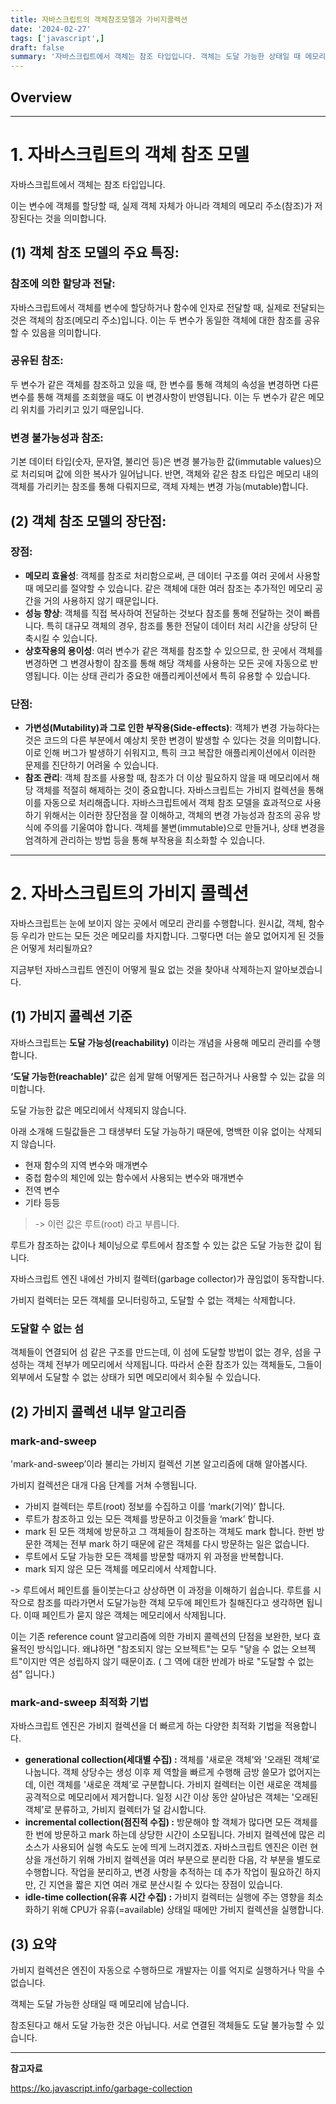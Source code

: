 ```yaml
---
title: 자바스크립트의 객체참조모델과 가비지콜렉션
date: '2024-02-27'
tags: ['javascript',]
draft: false
summary: '자바스크립트에서 객체는 참조 타입입니다. 객체는 도달 가능한 상태일 때 메모리에 남습니다. 참조된다고 해서 도달 가능한 것은 아닙니다.'
---
```


## Overview

<TOCInline toc={props.toc} exclude="Overview" toHeading={2} />

---

# 1. 자바스크립트의 객체 참조 모델

자바스크립트에서 객체는 참조 타입입니다.

이는 변수에 객체를 할당할 때, 실제 객체 자체가 아니라 객체의 메모리 주소(참조)가 저장된다는 것을 의미합니다.


## (1) 객체 참조 모델의 주요 특징:

### 참조에 의한 할당과 전달:
자바스크립트에서 객체를 변수에 할당하거나 함수에 인자로 전달할 때, 실제로 전달되는 것은 객체의 참조(메모리 주소)입니다. 이는 두 변수가 동일한 객체에 대한 참조를 공유할 수 있음을 의미합니다.

### 공유된 참조:
두 변수가 같은 객체를 참조하고 있을 때, 한 변수를 통해 객체의 속성을 변경하면 다른 변수를 통해 객체를 조회했을 때도 이 변경사항이 반영됩니다. 이는 두 변수가 같은 메모리 위치를 가리키고 있기 때문입니다.

### 변경 불가능성과 참조:
기본 데이터 타입(숫자, 문자열, 불리언 등)은 변경 불가능한 값(immutable values)으로 처리되며 값에 의한 복사가 일어납니다. 반면, 객체와 같은 참조 타입은 메모리 내의 객체를 가리키는 참조를 통해 다뤄지므로, 객체 자체는 변경 가능(mutable)합니다.

## (2) 객체 참조 모델의 장단점:

### 장점:
- **메모리 효율성**:
객체를 참조로 처리함으로써, 큰 데이터 구조를 여러 곳에서 사용할 때 메모리를 절약할 수 있습니다. 같은 객체에 대한 여러 참조는 추가적인 메모리 공간을 거의 사용하지 않기 때문입니다.
- **성능 향상**: 
객체를 직접 복사하여 전달하는 것보다 참조를 통해 전달하는 것이 빠릅니다. 특히 대규모 객체의 경우, 참조를 통한 전달이 데이터 처리 시간을 상당히 단축시킬 수 있습니다.
- **상호작용의 용이성**: 
여러 변수가 같은 객체를 참조할 수 있으므로, 한 곳에서 객체를 변경하면 그 변경사항이 참조를 통해 해당 객체를 사용하는 모든 곳에 자동으로 반영됩니다. 이는 상태 관리가 중요한 애플리케이션에서 특히 유용할 수 있습니다.

### 단점:
- **가변성(Mutability)과 그로 인한 부작용(Side-effects)**:
객체가 변경 가능하다는 것은 코드의 다른 부분에서 예상치 못한 변경이 발생할 수 있다는 것을 의미합니다. 이로 인해 버그가 발생하기 쉬워지고, 특히 크고 복잡한 애플리케이션에서 이러한 문제를 진단하기 어려울 수 있습니다.
- **참조 관리**:
객체 참조를 사용할 때, 참조가 더 이상 필요하지 않을 때 메모리에서 해당 객체를 적절히 해제하는 것이 중요합니다. 자바스크립트는 가비지 컬렉션을 통해 이를 자동으로 처리해줍니다.
자바스크립트에서 객체 참조 모델을 효과적으로 사용하기 위해서는 이러한 장단점을 잘 이해하고, 객체의 변경 가능성과 참조의 공유 방식에 주의를 기울여야 합니다. 객체를 불변(immutable)으로 만들거나, 상태 변경을 엄격하게 관리하는 방법 등을 통해 부작용을 최소화할 수 있습니다.

---

# 2. 자바스크립트의 가비지 콜렉션

자바스크립트는 눈에 보이지 않는 곳에서 메모리 관리를 수행합니다.
원시값, 객체, 함수 등 우리가 만드는 모든 것은 메모리를 차지합니다. 그렇다면 더는 쓸모 없어지게 된 것들은 어떻게 처리될까요?

지금부턴 자바스크립트 엔진이 어떻게 필요 없는 것을 찾아내 삭제하는지 알아보겠습니다.

## (1) 가비지 콜렉션 기준
자바스크립트는 **도달 가능성(reachability)** 이라는 개념을 사용해 메모리 관리를 수행합니다.

**‘도달 가능한(reachable)’** 값은 쉽게 말해 어떻게든 접근하거나 사용할 수 있는 값을 의미합니다.

도달 가능한 값은 메모리에서 삭제되지 않습니다.

아래 소개해 드릴값들은 그 태생부터 도달 가능하기 때문에, 명백한 이유 없이는 삭제되지 않습니다.

- 현재 함수의 지역 변수와 매개변수
- 중첩 함수의 체인에 있는 함수에서 사용되는 변수와 매개변수
- 전역 변수
- 기타 등등
> -> 이런 값은 루트(root) 라고 부릅니다.

루트가 참조하는 값이나 체이닝으로 루트에서 참조할 수 있는 값은 도달 가능한 값이 됩니다.

자바스크립트 엔진 내에선 가비지 컬렉터(garbage collector)가 끊임없이 동작합니다.

가비지 컬렉터는 모든 객체를 모니터링하고, 도달할 수 없는 객체는 삭제합니다.



### 도달할 수 없는 섬

객체들이 연결되어 섬 같은 구조를 만드는데, 이 섬에 도달할 방법이 없는 경우, 섬을 구성하는 객체 전부가 메모리에서 삭제됩니다.
따라서 순환 참조가 있는 객체들도, 그들이 외부에서 도달할 수 없는 상태가 되면 메모리에서 회수될 수 있습니다.


## (2) 가비지 콜렉션 내부 알고리즘

### mark-and-sweep

'mark-and-sweep’이라 불리는 가비지 컬렉션 기본 알고리즘에 대해 알아봅시다.

가비지 컬렉션은 대개 다음 단계를 거쳐 수행됩니다.

- 가비지 컬렉터는 루트(root) 정보를 수집하고 이를 ‘mark(기억)’ 합니다.
- 루트가 참조하고 있는 모든 객체를 방문하고 이것들을 ‘mark’ 합니다.
- mark 된 모든 객체에 방문하고 그 객체들이 참조하는 객체도 mark 합니다. 한번 방문한 객체는 전부 mark 하기 때문에 같은 객체를 다시 방문하는 일은 없습니다.
- 루트에서 도달 가능한 모든 객체를 방문할 때까지 위 과정을 반복합니다.
- mark 되지 않은 모든 객체를 메모리에서 삭제합니다.

-> 루트에서 페인트를 들이붓는다고 상상하면 이 과정을 이해하기 쉽습니다. 
루트를 시작으로 참조를 따라가면서 도달가능한 객체 모두에 페인트가 칠해진다고 생각하면 됩니다. 
이때 페인트가 묻지 않은 객체는 메모리에서 삭제됩니다.

이는 기존 reference count 알고리즘에 의한 가비지 콜렉션의 단점을 보완한, 보다 효율적인 방식입니다.
왜냐하면 "참조되지 않는 오브젝트"는 모두 "닿을 수 없는 오브젝트"이지만 역은 성립하지 않기 때문이죠. ( 그 역에 대한 반례가 바로 "도달할 수 없는 섬" 입니다.)


### mark-and-sweep 최적화 기법

자바스크립트 엔진은 가비지 컬렉션을 더 빠르게 하는 다양한 최적화 기법을 적용합니다.

- **generational collection(세대별 수집) :**
객체를 '새로운 객체’와 '오래된 객체’로 나눕니다. 객체 상당수는 생성 이후 제 역할을 빠르게 수행해 금방 쓸모가 없어지는데, 이런 객체를 '새로운 객체’로 구분합니다. 가비지 컬렉터는 이런 새로운 객체를 공격적으로 메모리에서 제거합니다. 일정 시간 이상 동안 살아남은 객체는 '오래된 객체’로 분류하고, 가비지 컬렉터가 덜 감시합니다.
- **incremental collection(점진적 수집) :**
방문해야 할 객체가 많다면 모든 객체를 한 번에 방문하고 mark 하는데 상당한 시간이 소모됩니다. 가비지 컬렉션에 많은 리소스가 사용되어 실행 속도도 눈에 띄게 느려지겠죠. 자바스크립트 엔진은 이런 현상을 개선하기 위해 가비지 컬렉션을 여러 부분으로 분리한 다음, 각 부분을 별도로 수행합니다. 작업을 분리하고, 변경 사항을 추적하는 데 추가 작업이 필요하긴 하지만, 긴 지연을 짧은 지연 여러 개로 분산시킬 수 있다는 장점이 있습니다.
- **idle-time collection(유휴 시간 수집) :**
가비지 컬렉터는 실행에 주는 영향을 최소화하기 위해 CPU가 유휴(=available) 상태일 때에만 가비지 컬렉션을 실행합니다.


## (3) 요약

가비지 컬렉션은 엔진이 자동으로 수행하므로 개발자는 이를 억지로 실행하거나 막을 수 없습니다.

객체는 도달 가능한 상태일 때 메모리에 남습니다.

참조된다고 해서 도달 가능한 것은 아닙니다. 서로 연결된 객체들도 도달 불가능할 수 있습니다.


---

**참고자료**

https://ko.javascript.info/garbage-collection


